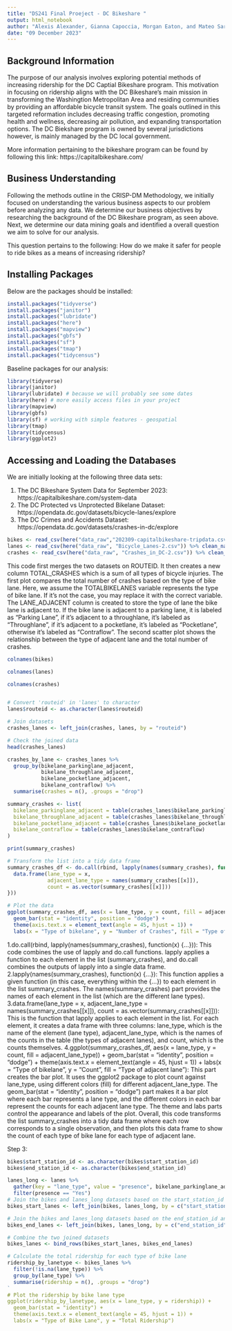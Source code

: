 ```yaml
---
title: "DS241 Final Proeject - DC Bikeshare "
output: html_notebook
author: "Alexis Alexander, Gianna Capoccia, Morgan Eaton, and Mateo Sarabia"
date: "09 December 2023"
---
```


## Background Information

The purpose of our analysis involves exploring potential methods of increasing ridership for the DC Captial Bikeshare program. This motivation in focusing on ridership aligns with the DC Bikeshare's main mission in transforming the Washingtion Metropolitan Area and residing communities by providing an affordable bicycle transit system. The goals outlined in this targeted reformation includes decreasing traffic congestion, promoting health and wellness, decreasing air pollution, and expanding transportation options. The DC Biekshare program is owned by several jurisdictions however, is mainly managed by the DC local government.  

More information pertaining to the bikeshare program can be found by following this link: https://capitalbikeshare.com/

## Business Understanding 

Following the methods outline in the CRISP-DM Methodology, we initially focused on understanding the various business aspects to our problem before analyzing any data. We determine our business objectives by researching the background of the DC Bikeshare program, as seen above. Next, we determine our data mining goals and identified a overall question we aim to solve for our analysis.

This question pertains to the following: How do we make it safer for people to ride bikes as a means of increasing ridership?


## Installing Packages 

Below are the packages should be installed:

```r
install.packages("tidyverse")
install.packages("janitor")
install.packages("lubridate")
install.packages("here")
install.packages("mapview")
install.packages("gbfs")
install.packages("sf")
install.packages("tmap")
install.packages("tidycensus")
```

Baseline packages for our analysis: 

```r
library(tidyverse)
library(janitor)
library(lubridate) # because we will probably see some dates
library(here) # more easily access files in your project
library(mapview)
library(gbfs)
library(sf) # working with simple features - geospatial
library(tmap)
library(tidycensus)
library(ggplot2)
```

## Accessing and Loading the Databases 

We are initially looking at the following three data sets:

1. The DC Bikeshare System Data for September 2023: https://capitalbikeshare.com/system-data
2. The DC Protected vs Unprotected Bikelane Dataset: https://opendata.dc.gov/datasets/bicycle-lanes/explore
3. The DC Crimes and Accidents Dataset: https://opendata.dc.gov/datasets/crashes-in-dc/explore

```r
bikes <- read_csv(here("data_raw","202309-capitalbikeshare-tripdata.csv"))%>% clean_names() # bike share data
lanes <- read_csv(here("data_raw", "Bicycle_Lanes-2.csv")) %>% clean_names() # bike lane data
crashes <- read_csv(here("data_raw", "Crashes_in_DC-2.csv")) %>% clean_names() # bike accident data
```
This code first merges the two datasets on ROUTEID. It then creates a new column TOTAL_CRASHES which is a sum of all types of bicycle injuries.
The first plot compares the total number of crashes based on the type of bike lane. Here, we assume the TOTALBIKELANES variable represents the type of bike lane. If it's not the case, you may replace it with the correct variable.
The LANE_ADJACENT column is created to store the type of lane the bike lane is adjacent to. If the bike lane is adjacent to a parking lane, it is labeled as "Parking Lane", if it's adjacent to a throughlane, it's labeled as "Throughlane", if it's adjacent to a pocketlane, it's labeled as "Pocketlane", otherwise it's labeled as "Contraflow".
The second scatter plot shows the relationship between the type of adjacent lane and the total number of crashes.

```r
colnames(bikes)
```

```r
colnames(lanes)
```
```r
colnames(crashes)
```


```r


```

```r
# Convert 'routeid' in 'lanes' to character
lanes$routeid <- as.character(lanes$routeid)

# Join datasets
crashes_lanes <- left_join(crashes, lanes, by = "routeid")

# Check the joined data
head(crashes_lanes)
```

```r
crashes_by_lane <- crashes_lanes %>%
  group_by(bikelane_parkinglane_adjacent, 
           bikelane_throughlane_adjacent, 
           bikelane_pocketlane_adjacent, 
           bikelane_contraflow) %>%
  summarise(crashes = n(), .groups = "drop") 
```





```r
summary_crashes <- list(
  bikelane_parkinglane_adjacent = table(crashes_lanes$bikelane_parkinglane_adjacent),
  bikelane_throughlane_adjacent = table(crashes_lanes$bikelane_throughlane_adjacent),
  bikelane_pocketlane_adjacent = table(crashes_lanes$bikelane_pocketlane_adjacent),
  bikelane_contraflow = table(crashes_lanes$bikelane_contraflow)
)

print(summary_crashes)
```


```r
# Transform the list into a tidy data frame
summary_crashes_df <- do.call(rbind, lapply(names(summary_crashes), function(x) {
  data.frame(lane_type = x, 
             adjacent_lane_type = names(summary_crashes[[x]]), 
             count = as.vector(summary_crashes[[x]]))
}))

# Plot the data
ggplot(summary_crashes_df, aes(x = lane_type, y = count, fill = adjacent_lane_type)) +
  geom_bar(stat = "identity", position = "dodge") +
  theme(axis.text.x = element_text(angle = 45, hjust = 1)) +
  labs(x = "Type of bikelane", y = "Number of Crashes", fill = "Type of adjacent lane")
```
1.do.call(rbind, lapply(names(summary_crashes), function(x) {...})):
This code combines the use of lapply and do.call functions. lapply applies a function to each element in the list (summary_crashes), and do.call combines the outputs of lapply into a single data frame.
2.lapply(names(summary_crashes), function(x) {...}):
This function applies a given function (in this case, everything within the {...}) to each element in the list summary_crashes. The names(summary_crashes) part provides the names of each element in the list (which are the different lane types).
3.data.frame(lane_type = x, adjacent_lane_type = names(summary_crashes[[x]]), count = as.vector(summary_crashes[[x]])):
This is the function that lapply applies to each element in the list. For each element, it creates a data frame with three columns:
lane_type, which is the name of the element (lane type),
adjacent_lane_type, which is the names of the counts in the table (the types of adjacent lanes), and
count, which is the counts themselves.
4.ggplot(summary_crashes_df, aes(x = lane_type, y = count, fill = adjacent_lane_type)) + geom_bar(stat = "identity", position = "dodge") + theme(axis.text.x = element_text(angle = 45, hjust = 1)) + labs(x = "Type of bikelane", y = "Count", fill = "Type of adjacent lane"):
This part creates the bar plot. It uses the ggplot2 package to plot count against lane_type, using different colors (fill) for different adjacent_lane_type. The geom_bar(stat = "identity", position = "dodge") part makes it a bar plot where each bar represents a lane type, and the different colors in each bar represent the counts for each adjacent lane type. The theme and labs parts control the appearance and labels of the plot.
Overall, this code transforms the list summary_crashes into a tidy data frame where each row corresponds to a single observation, and then plots this data frame to show the count of each type of bike lane for each type of adjacent lane.


Step 3:
```r


bikes$start_station_id <- as.character(bikes$start_station_id)
bikes$end_station_id <- as.character(bikes$end_station_id)

lanes_long <- lanes %>%
  gather(key = "lane_type", value = "presence", bikelane_parkinglane_adjacent:bikelane_buffered) %>%
  filter(presence == "Yes")
# Join the bikes and lanes_long datasets based on the start_station_id and routeid
bikes_start_lanes <- left_join(bikes, lanes_long, by = c("start_station_id" = "routeid"))

# Join the bikes and lanes_long datasets based on the end_station_id and routeid
bikes_end_lanes <- left_join(bikes, lanes_long, by = c("end_station_id" = "routeid"))

# Combine the two joined datasets
bikes_lanes <- bind_rows(bikes_start_lanes, bikes_end_lanes)

# Calculate the total ridership for each type of bike lane
ridership_by_lanetype <- bikes_lanes %>%
  filter(!is.na(lane_type)) %>%
  group_by(lane_type) %>%
  summarise(ridership = n(), .groups = "drop")
`
# Plot the ridership by bike lane type
ggplot(ridership_by_lanetype, aes(x = lane_type, y = ridership)) +
  geom_bar(stat = "identity") +
  theme(axis.text.x = element_text(angle = 45, hjust = 1)) +
  labs(x = "Type of Bike Lane", y = "Total Ridership")
```

